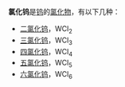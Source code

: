 '''氯化钨'''是[[钨|钨]]的[[氯化物|氯化物]]，有以下几种：
* [[二氯化钨|二氯化钨]]，WCl<sub>2</sub>
* [[三氯化钨|三氯化钨]]，WCl<sub>3</sub>
* [[四氯化钨|四氯化钨]]，WCl<sub>4</sub>
* [[五氯化钨|五氯化钨]]，WCl<sub>5</sub>
* [[六氯化钨|六氯化钨]]，WCl<sub>6</sub>

{{卤化物消歧义}}
